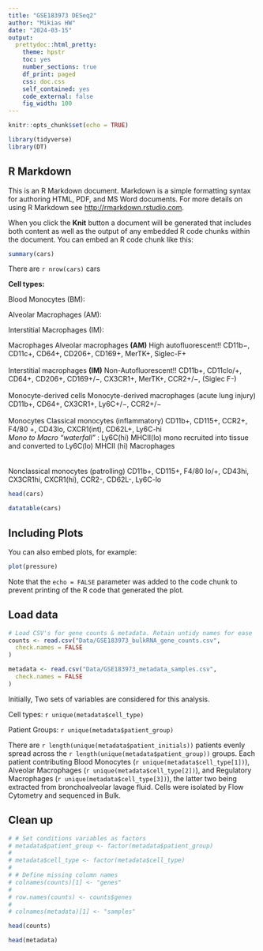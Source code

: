 ```yaml
---
title: "GSE183973 DESeq2"
author: "Mikias HW"
date: "2024-03-15"
output: 
  prettydoc::html_pretty:
    theme: hpstr
    toc: yes  
    number_sections: true
    df_print: paged
    css: doc.css
    self_contained: yes
    code_external: false
    fig_width: 100
---
```


```r
knitr::opts_chunk$set(echo = TRUE)

library(tidyverse)
library(DT)
```

## R Markdown

This is an R Markdown document. Markdown is a simple formatting syntax for authoring HTML, PDF, and MS Word documents. For more details on using R Markdown see <http://rmarkdown.rstudio.com>.

When you click the **Knit** button a document will be generated that includes both content as well as the output of any embedded R code chunks within the document. You can embed an R code chunk like this:

```r
summary(cars)

```

There are `r nrow(cars)` cars


**Cell types:**

Blood Monocytes (BM):  

Alveolar Macrophages (AM):

Interstitial Macrophages (IM): 


Macrophages	Alveolar macrophages **(AM)** High autofluorescent!!	CD11b−, CD11c+, CD64+, CD206+, CD169+, MerTK+, Siglec-F+
<br /><br />
Interstitial macrophages **(IM)** Non-Autofluorescent!!	CD11b+, CD11clo/+, CD64+, CD206+, CD169+/−, CX3CR1+, MerTK+, CCR2+/−, (Siglec F-)
<br /><br />
Monocyte-derived cells	Monocyte-derived macrophages (acute lung injury)	CD11b+, CD64+, CX3CR1+, Ly6C+/−, CCR2+/−
<br /><br />
Monocytes	Classical monocytes (inflammatory)	CD11b+, CD115+, CCR2+, F4/80 +, CD43lo, CXCR1(int), CD62L+, Ly6C-hi
<br />
*Mono to Macro "waterfall"* : Ly6C(hi) MHCII(lo) mono recruited into tissue and converted to Ly6C(lo) MHCII (hi) Macrophages	
<br /><br />
Nonclassical monocytes (patrolling)	CD11b+, CD115+, F4/80 lo/+, CD43hi, CX3CR1hi, CXCR1(hi), CCR2-, CD62L-, Ly6C-lo



```r
head(cars)

datatable(cars)

```

## Including Plots

You can also embed plots, for example:

```r
plot(pressure)
```

Note that the `echo = FALSE` parameter was added to the code chunk to prevent printing of the R code that generated the plot.

## Load data
```r
# Load CSV's for gene counts & metadata. Retain untidy names for ease
counts <- read.csv("Data/GSE183973_bulkRNA_gene_counts.csv",
  check.names = FALSE
)

metadata <- read.csv("Data/GSE183973_metadata_samples.csv",
  check.names = FALSE
)
```


Initially, Two sets of variables are considered for this analysis.  

Cell types: `r unique(metadata$cell_type)`

Patient Groups: `r unique(metadata$patient_group)`

There are `r length(unique(metadata$patient_initials))` patients evenly spread across the `r length(unique(metadata$patient_group))` groups. Each patient contributing Blood Monocytes (`r unique(metadata$cell_type[1])`), Alveolar Macrophages (`r unique(metadata$cell_type[2])`), and Regulatory Macrophages (`r unique(metadata$cell_type[3])`), the latter two being extracted from bronchoalveolar lavage fluid. Cells were isolated by Flow Cytometry and sequenced in Bulk. 

## Clean up 
```r

# # Set conditions variables as factors
# metadata$patient_group <- factor(metadata$patient_group)
# 
# metadata$cell_type <- factor(metadata$cell_type)
# 
# # Define missing column names
# colnames(counts)[1] <- "genes"
# 
# row.names(counts) <- counts$genes
# 
# colnames(metadata)[1] <- "samples"

head(counts)

head(metadata)


```
